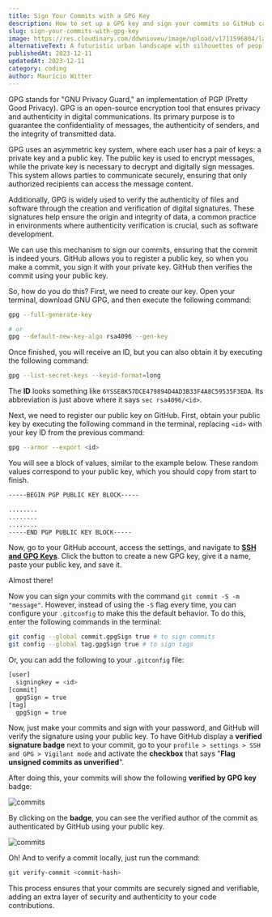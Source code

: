 ```yaml
---
title: Sign Your Commits with a GPG Key
description: How to set up a GPG key and sign your commits so GitHub can add a verified badge to your commits.
slug: sign-your-commits-with-gpg-key
image: https://res.cloudinary.com/ddwnioveu/image/upload/v1711596804/large_screensht_23_11_11_09_42_09_0974113a42.png
alternativeText: A futuristic urban landscape with silhouettes of people walking in the fog.
publishedAt: 2023-12-11
updatedAt: 2023-12-11
category: coding
author: Maurício Witter
---
```


GPG stands for "GNU Privacy Guard," an implementation of PGP (Pretty Good Privacy). GPG is an open-source encryption tool that ensures privacy and authenticity in digital communications. Its primary purpose is to guarantee the confidentiality of messages, the authenticity of senders, and the integrity of transmitted data.

GPG uses an asymmetric key system, where each user has a pair of keys: a private key and a public key. The public key is used to encrypt messages, while the private key is necessary to decrypt and digitally sign messages. This system allows parties to communicate securely, ensuring that only authorized recipients can access the message content.

Additionally, GPG is widely used to verify the authenticity of files and software through the creation and verification of digital signatures. These signatures help ensure the origin and integrity of data, a common practice in environments where authenticity verification is crucial, such as software development.

We can use this mechanism to sign our commits, ensuring that the commit is indeed yours. GitHub allows you to register a public key, so when you make a commit, you sign it with your private key. GitHub then verifies the commit using your public key.

So, how do you do this? First, we need to create our key. Open your terminal, download GNU GPG, and then execute the following command:

```bash
gpg --full-generate-key

# or
gpg --default-new-key-algo rsa4096 --gen-key
```

Once finished, you will receive an ID, but you can also obtain it by executing the following command:

```bash
gpg --list-secret-keys --keyid-format=long
```

The **ID** looks something like `6YSSE8K57DCE479894D4AD3B33F4A8C59535F3EDA`. Its abbreviation is just above where it says `sec rsa4096/<id>`.

Next, we need to register our public key on GitHub. First, obtain your public key by executing the following command in the terminal, replacing `<id>` with your key ID from the previous command:

```bash
gpg --armor --export <id>
```

You will see a block of values, similar to the example below. These random values correspond to your public key, which you should copy from start to finish.

```bash
-----BEGIN PGP PUBLIC KEY BLOCK-----

........
........
........
-----END PGP PUBLIC KEY BLOCK-----
```

Now, go to your GitHub account, access the settings, and navigate to **[SSH and GPG Keys](https://github.com/settings/gpg/new)**. Click the button to create a new GPG key, give it a name, paste your public key, and save it.

Almost there!

Now you can sign your commits with the command `git commit -S -m "message"`. However, instead of using the `-S` flag every time, you can configure your `.gitconfig` to make this the default behavior. To do this, enter the following commands in the terminal:

```bash
git config --global commit.gpgSign true # to sign commits
git config --global tag.gpgSign true # to sign tags
```

Or, you can add the following to your `.gitconfig` file:

```bash
[user]
  signingkey = <id>
[commit]
  gpgSign = true
[tag]
  gpgSign = true
```

Now, just make your commits and sign with your password, and GitHub will verify the signature using your public key. To have GitHub display a **verified signature badge** next to your commit, go to your `profile > settings > SSH and GPG > Vigilant mode` and activate the **checkbox** that says "**Flag unsigned commits as unverified**".

After doing this, your commits will show the following **verified by GPG key** badge:

![commits](https://i.imgur.com/jWVpFf0.png)

By clicking on the **badge**, you can see the verified author of the commit as authenticated by GitHub using your public key.

![commits](https://i.imgur.com/49TllSk.png)

Oh! And to verify a commit locally, just run the command:

```bash
git verify-commit <commit-hash>
```

This process ensures that your commits are securely signed and verifiable, adding an extra layer of security and authenticity to your code contributions.